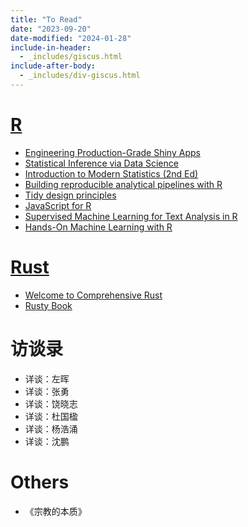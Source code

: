 ```yaml
---
title: "To Read"
date: "2023-09-20"
date-modified: "2024-01-28"
include-in-header:
  - _includes/giscus.html
include-after-body:
  - _includes/div-giscus.html
---
```


# [R](../#category=R)

- [Engineering Production-Grade Shiny Apps](https://engineering-shiny.org/)
- [Statistical Inference via Data Science](https://moderndive.com/)
- [Introduction to Modern Statistics (2nd Ed)](https://openintro-ims2.netlify.app/)
- [Building reproducible analytical pipelines with R](https://raps-with-r.dev/)
- [Tidy design principles](https://design.tidyverse.org/)
- [JavaScript for R](https://book.javascript-for-r.com/)
- [Supervised Machine Learning for Text Analysis in R](https://smltar.com/)
- [Hands-On Machine Learning with R](https://bradleyboehmke.github.io/HOML/)


# [Rust](../#category=Rust)

- [Welcome to Comprehensive Rust](https://google.github.io/comprehensive-rust/)
- [Rusty Book](https://rusty.course.rs/)

# 访谈录

- 详谈：左晖
- 详谈：张勇
- 详谈：饶晓志
- 详谈：杜国楹
- 详谈：杨浩涌
- 详谈：沈鹏

# Others

- 《宗教的本质》
